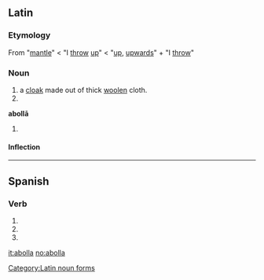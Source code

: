 ==Latin==

===Etymology===
From {{etyl|grc|la}} {{term|ἀναβολή|{{polytonic|ἀναβολή}}}} {{italbrac|anabolē}} "[[mantle]]" < {{term|ἀναβάλλω|{{polytonic|ἀναβάλλω}}}} {{italbrac|anaballō}} "I [[throw]] [[up]]" < {{term|ἀνά|{{polytonic|ἀνά}}}} {{italbrac|ana}} "[[up]], [[upwards]]" + {{term|βάλλω|{{polytonic|βάλλω}}}} {{italbrac|ballō}} "I [[throw]]"

===Noun===
{{la-noun|abolla|abollae|abollae|f|first}}

# a [[cloak]] made out of thick [[woolen]] cloth.
# {{inflection of|abolla||voc|s|lang=la}}

'''abollā''' {{f}}
# {{inflection of|abolla||abl|s|lang=la}}

====Inflection====
{{ladecl1}}
{{la-decl-1st|aboll}}

[[Category:Latin noun forms]]

----

==Spanish==

===Verb===
{{es-verb-form|abollar}}

# {{es-verb form of|ending=ar|mood=imperative|sense=affirmative|pers=2|formal=no|number=singular|[[abollar]]}}
# {{es-verb form of|ending=ar|mood=indicative|tense=present|pers=2|formal=yes|number=singular|[[abollar]]}}
# {{es-verb form of|ending=ar|mood=indicative|tense=present|pers=3|number=singular|[[abollar]]}}

[[it:abolla]]
[[no:abolla]]